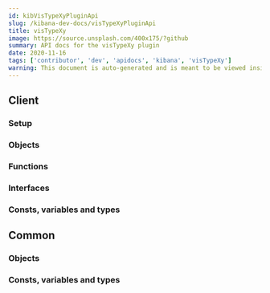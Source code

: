 ```yaml
---
id: kibVisTypeXyPluginApi
slug: /kibana-dev-docs/visTypeXyPluginApi
title: visTypeXy
image: https://source.unsplash.com/400x175/?github
summary: API docs for the visTypeXy plugin
date: 2020-11-16
tags: ['contributor', 'dev', 'apidocs', 'kibana', 'visTypeXy']
warning: This document is auto-generated and is meant to be viewed inside our experimental, new docs system. Reach out in #docs-engineering for more info.
---
```



## Client

### Setup
<DocDefinitionList data={[visTypeXyObj.client.setup]}/>

### Objects
<DocDefinitionList data={visTypeXyObj.client.objects}/>

### Functions
<DocDefinitionList data={visTypeXyObj.client.functions}/>

### Interfaces
<DocDefinitionList data={visTypeXyObj.client.interfaces}/>

### Consts, variables and types
<DocDefinitionList data={visTypeXyObj.client.misc}/>

## Common

### Objects
<DocDefinitionList data={visTypeXyObj.common.objects}/>

### Consts, variables and types
<DocDefinitionList data={visTypeXyObj.common.misc}/>

